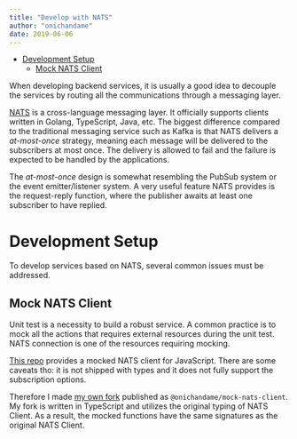```yaml
---
title: "Develop with NATS"
author: "onichandame"
date: 2019-06-06
---
```


<!-- vim-markdown-toc GFM -->

* [Development Setup](#development-setup)
  * [Mock NATS Client](#mock-nats-client)

<!-- vim-markdown-toc -->

When developing backend services, it is usually a good idea to decouple the services by routing all the communications through a messaging layer.

[NATS][nats] is a cross-language messaging layer. It officially supports clients written in Golang, TypeScript, Java, etc. The biggest difference compared to the traditional messaging service such as Kafka is that NATS delivers a *at-most-once* strategy, meaning each message will be delivered to the subscribers at most once. The delivery is allowed to fail and the failure is expected to be handled by the applications.

The *at-most-once* design is somewhat resembling the PubSub system or the event emitter/listener system. A very useful feature NATS provides is the request-reply function, where the publisher awaits at least one subscriber to have replied.

# Development Setup

To develop services based on NATS, several common issues must be addressed.

## Mock NATS Client

Unit test is a necessity to build a robust service. A common practice is to mock all the actions that requires external resources during the unit test. NATS connection is one of the resources requiring mocking.

[This repo][orig-mock] provides a mocked NATS client for JavaScript. There are some caveats tho: it is not shipped with types and it does not fully support the subscription options.

Therefore I made [my own fork][mock] published as `@onichandame/mock-nats-client`. My fork is written in TypeScript and utilizes the original typing of NATS Client. As a result, the mocked functions have the same signatures as the original NATS Client.

[nats]: https://nats.io/
[orig-mock]: https://github.com/FrostDigital/mock-nats-client
[mock]: https://github.com/onichandame/mock-nats-client
